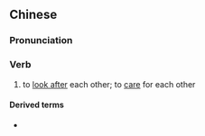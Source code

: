 {{also|厮守}}
==Chinese==
{{zh-forms|s=厮守}}

===Pronunciation===
{{zh-pron
|m=sīshǒu
|c=si1 sau2
|cat=v
}}

===Verb===
{{zh-verb}}

# to [[look after]] each other; to [[care]] for each other

====Derived terms====
* {{zh-l|長相廝守}}
